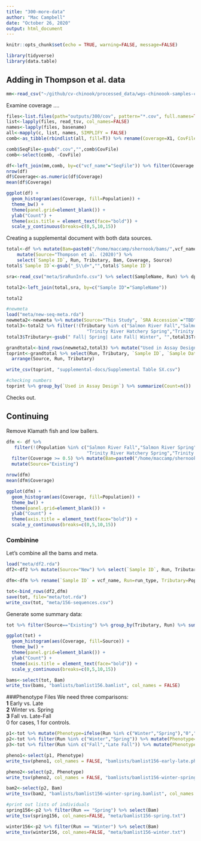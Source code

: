 ```yaml
---
title: "300-more-data"
author: "Mac Campbell"
date: "October 26, 2020"
output: html_document
---
```


```r
knitr::opts_chunk$set(echo = TRUE, warning=FALSE, message=FALSE)
```

```r
library(tidyverse)
library(data.table)
```

## Adding in Thompson et al. data

```r
mm<-read_csv("~/github/cv-chinook/processed_data/wgs-chinoook-samples-cleaned.csv") 
```



Examine coverage ....     
```r
files<-list.files(path="outputs/300/cov", pattern="*.cov", full.names=TRUE)
list<-lapply(files, read_tsv, col_names=FALSE) 
names<-lapply(files, basename)
all<-mapply(c, list, names, SIMPLIFY = FALSE)
comb<-as_tibble(rbindlist(all, fill=T)) %>% rename(Coverage=X1, CovFile=V1)

comb$SeqFile<-gsub(".cov","",comb$CovFile)
comb<-select(comb, -CovFile)

df<-left_join(mm,comb, by=c("vcf_name"="SeqFile")) %>% filter(Coverage !="NA")
nrow(df)
df$Coverage<-as.numeric(df$Coverage)
mean(df$Coverage)

ggplot(df) +
  geom_histogram(aes(Coverage, fill=Population)) +
  theme_bw() +
  theme(panel.grid=element_blank()) +
  ylab("Count") +
  theme(axis.title = element_text(face="bold")) +
  scale_y_continuous(breaks=c(0,5,10,15))
```


Creating a supplemental document with both data sources.

```r
total<-df %>% mutate(Bam=paste0("/home/maccamp/shernook/bams/",vcf_name,".bam")) %>% rename(`Sample ID` = vcf_name, Run=run_type, Tributary=Population) %>%
    mutate(Source="Thompson et al. (2020)") %>%
    select(`Sample ID`, Run, Tributary, Bam, Coverage, Source)
total$`Sample ID`<-gsub("_S\\d+","",total$`Sample ID`)

sra<-read_csv("meta/SraRunInfo.csv") %>% select(SampleName, Run) %>% dplyr::rename("SRA Accession"=Run)

total2<-left_join(total,sra, by=c("Sample ID"="SampleName"))

total2
```


```r
#newmeta
load("meta/new-seq-meta.rda")
newmeta2<-newmeta %>% mutate(Source="This Study", `SRA Accession`="TBD")
total3<-total2 %>% filter(!(Tributary %in% c("Salmon River Fall","Salmon River Spring",
                              "Trinity River Hatchery Spring","Trinity River Hatchery Fall")))
total3$Tributary<-gsub(" Fall| Spring| Late Fall| Winter", "",total3$Tributary)

grandtotal<-bind_rows(newmeta2,total3) %>% mutate("Used in Assay Design"=ifelse(Coverage > 0.5, "Yes","No"))
toprint<-grandtotal %>% select(Run, Tributary, `Sample ID`, `Sample Date`, `Sampling Method`, Sex, Coverage, Source, `SRA Accession`, `Used in Assay Design`) %>%
  arrange(Source, Run, Tributary)

write_csv(toprint, "supplemental-docs/Supplemental Table SX.csv")
```

```r
#checking numbers
toprint %>% group_by(`Used in Assay Design`) %>% summarize(Count=n())
```

Checks out.    

## Continuing

Remove Klamath fish and low ballers.    


```r
dfm <- df %>%
   filter(!(Population %in% c("Salmon River Fall","Salmon River Spring",
                              "Trinity River Hatchery Spring","Trinity River Hatchery Fall"))) %>%
  filter(Coverage >= 0.5) %>% mutate(Bam=paste0("/home/maccamp/shernook/bams/",vcf_name,".bam")) %>%
  mutate(Source="Existing")

nrow(dfm)
mean(dfm$Coverage)

ggplot(dfm) +
  geom_histogram(aes(Coverage, fill=Population)) +
  theme_bw() +
  theme(panel.grid=element_blank()) +
  ylab("Count") +
  theme(axis.title = element_text(face="bold")) +
  scale_y_continuous(breaks=c(0,5,10,15))
```


### Combinine
Let's combine all the bams and meta.
```r
load("meta/df2.rda")
df2<-df2 %>% mutate(Source="New") %>% select(`Sample ID`, Run, Tributary, Bam, Coverage, Source)

dfm<-dfm %>% rename(`Sample ID` = vcf_name, Run=run_type, Tributary=Population) %>% select(`Sample ID`, Run, Tributary, Bam, Coverage, Source)

tot<-bind_rows(df2,dfm)
save(tot, file="meta/tot.rda")
write_csv(tot, "meta/156-sequences.csv")
```


Generate some summary data:

```r
tot %>% filter(Source=="Existing") %>% group_by(Tributary, Run) %>% summarize(Count=n()) %>% ungroup() %>% mutate(Total=sum(Count))
```


```r
ggplot(tot) +
  geom_histogram(aes(Coverage, fill=Source)) +
  theme_bw() +
  theme(panel.grid=element_blank()) +
  ylab("Count") +
  theme(axis.title = element_text(face="bold")) +
  scale_y_continuous(breaks=c(0,5,10,15))
```

```r
bams<-select(tot, Bam)
write_tsv(bams, "bamlists/bamlist156.bamlist", col_names = FALSE)
```

###Phenotype Files
We need three comparisons:    
__1__ Early vs. Late      
__2__ Winter vs. Spring      
__3__ Fall vs. Late-Fall   
0 for cases, 1 for controls.     
```r
p1<-tot %>% mutate(Phenotype=ifelse(Run %in% c("Winter","Spring"),"0","1"))
p2<-tot %>% filter(Run %in% c("Winter","Spring")) %>% mutate(Phenotype=ifelse(Run=="Winter","0","1"))
p3<-tot %>% filter(Run %in% c("Fall","Late Fall")) %>% mutate(Phenotype=ifelse(Run=="Late Fall","0","1"))

pheno1<-select(p1, Phenotype)
write_tsv(pheno1, col_names = FALSE, "bamlists/bamlist156-early-late.pheno")

pheno2<-select(p2, Phenotype)
write_tsv(pheno2, col_names = FALSE, "bamlists/bamlist156-winter-spring.pheno")

bam2<-select(p2, Bam)
write_tsv(bam2, "bamlists/bamlist156-winter-spring.bamlist", col_names = FALSE)

#print out lists of individuals
spring156<-p2 %>% filter(Run == "Spring") %>% select(Bam)
write_tsv(spring156, col_names=FALSE, "meta/bamlist156-spring.txt")

winter156<-p2 %>% filter(Run == "Winter") %>% select(Bam)
write_tsv(winter156, col_names=FALSE, "meta/bamlist156-winter.txt")

```
